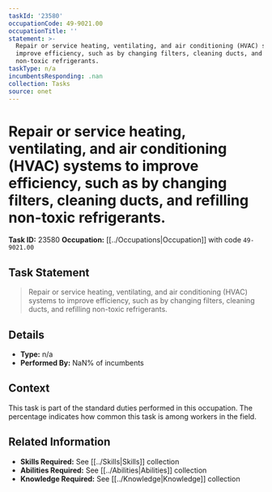 ```yaml
---
taskId: '23580'
occupationCode: 49-9021.00
occupationTitle: ''
statement: >-
  Repair or service heating, ventilating, and air conditioning (HVAC) systems to
  improve efficiency, such as by changing filters, cleaning ducts, and refilling
  non-toxic refrigerants.
taskType: n/a
incumbentsResponding: .nan
collection: Tasks
source: onet
---
```

# Repair or service heating, ventilating, and air conditioning (HVAC) systems to improve efficiency, such as by changing filters, cleaning ducts, and refilling non-toxic refrigerants.

**Task ID:** 23580
**Occupation:** [[../Occupations|Occupation]] with code `49-9021.00`

## Task Statement

> Repair or service heating, ventilating, and air conditioning (HVAC) systems to improve efficiency, such as by changing filters, cleaning ducts, and refilling non-toxic refrigerants.

## Details

- **Type:** n/a
- **Performed By:** NaN% of incumbents

## Context

This task is part of the standard duties performed in this occupation. The percentage indicates how common this task is among workers in the field.

## Related Information

- **Skills Required:** See [[../Skills|Skills]] collection
- **Abilities Required:** See [[../Abilities|Abilities]] collection
- **Knowledge Required:** See [[../Knowledge|Knowledge]] collection
